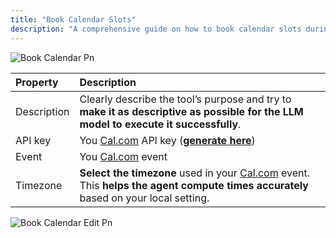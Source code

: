 ```yaml
---
title: "Book Calendar Slots"
description: "A comprehensive guide on how to book calendar slots during live calls using Voice Nova  integrated with Cal.com."
---
```


![Book Calendar Pn](/images/book-calendar.png)

| **Property** | **Description**                                                                                                                                      |
| :----------- | :--------------------------------------------------------------------------------------------------------------------------------------------------- |
| Description  | Clearly describe the tool’s purpose and try to<br />**make it as descriptive as possible for the LLM model to execute it successfully**.             |
| API key      | You [Cal.com](http://Cal.com) API key ([**generate here**](https://app.cal.com/settings/developer/api-keys))                                         |
| Event        | You [Cal.com](http://Cal.com) event                                                                                                                  |
| Timezone     | **Select the timezone** used in your [Cal.com](http://Cal.com) event. This **helps the agent compute times accurately** based on your local setting. |

![Book Calendar Edit Pn](/images/book-calendar-edit.png)